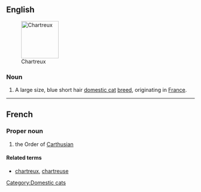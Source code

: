 {{also|chartreux}}
==English==
[[Image:Abbaye fev2006 003.jpg|thumb|right|100px|Chartreux]]

===Noun===
{{en-noun|sg=Chartreux|Chartreux}}

# A large size, blue short hair [[domestic cat]] [[breed]], originating in [[France]].

{{wikipedia|Chartreux}}
{{commonscat|Chartreux}}

[[Category:Domestic cats]]

----

==French==

===Proper noun===
{{infl|fr|proper noun}}

# the Order of [[Carthusian]]

====Related terms====
* [[chartreux]], [[chartreuse]]